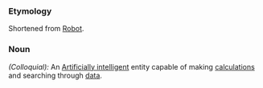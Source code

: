 ===Etymology===
Shortened from [[Robot]].
===Noun===
''(Colloquial):'' An [[Artificially intelligent]] entity capable of making [[calculations]] and searching through [[data]].